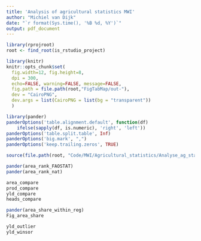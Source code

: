 ```yaml
---
title: 'Analysis of agricultural statistics MWI'
author: "Michiel van Dijk"
date: "`r format(Sys.time(), '%B %d, %Y')`"
output: pdf_document
---
```


```r
library(rprojroot)
root <- find_root(is_rstudio_project)

library(knitr)
knitr::opts_chunk$set(
  fig.width=12, fig.height=8,
  dpi = 300,
  echo=FALSE, warning=FALSE, message=FALSE,
  fig.path = file.path(root,"FigTabMap/out-"),
  dev = "CairoPNG",
  dev.args = list(CairoPNG = list(bg = "transparent"))
  )

library(pander)
panderOptions('table.alignment.default', function(df)
    ifelse(sapply(df, is.numeric), 'right', 'left'))
panderOptions('table.split.table', Inf)
panderOptions('big.mark', ",")
panderOptions('keep.trailing.zeros', TRUE)

source(file.path(root, "Code/MWI/Agricultural_statistics/Analyse_ag_stat_MWI.R"))
```

```r
pander(area_rank_FAOSTAT)
pander(area_rank_nat)


```

```r
area_compare
prod_compare
yld_compare
heads_compare
```

```r
pander(area_share_within_reg)
Fig_area_share
```



```r
yld_outlier
yld_winsor

```
